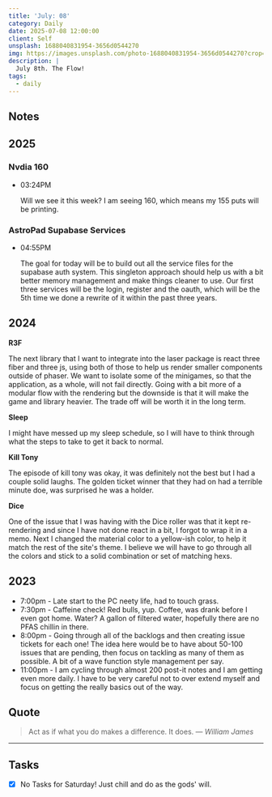 ```yaml
---
title: 'July: 08'
category: Daily
date: 2025-07-08 12:00:00
client: Self
unsplash: 1688040831954-3656d0544270
img: https://images.unsplash.com/photo-1688040831954-3656d0544270?crop=entropy&cs=srgb&fm=jpg&ixid=MnwzNjM5Nzd8MHwxfHJhbmRvbXx8fHx8fHx8fDE2ODE3NDg2ODY&ixlib=rb-4.0.3&q=85
description: |
  July 8th. The Flow!
tags:
  - daily
---
```



## Notes

## 2025

### Nvdia 160

-   03:24PM

    Will we see it this week?
    I am seeing 160, which means my 155 puts will be printing.

### AstroPad Supabase Services

-   04:55PM

    The goal for today will be to build out all the service files for the supabase auth system.
    This singleton approach should help us with a bit better memory management and make things cleaner to use.
    Our first three services will be the login, register and the oauth, which will be the 5th time we done a rewrite of it within the past three years.    

## 2024

**R3F**

The next library that I want to integrate into the laser package is react three fiber and three js, using both of those to help us render smaller components outside of phaser.
We want to isolate some of the minigames, so that the application, as a whole, will not fail directly.
Going with a bit more of a modular flow with the rendering but the downside is that it will make the game and library heavier.
The trade off will be worth it in the long term.

**Sleep**

I might have messed up my sleep schedule, so I will have to think through what the steps to take to get it back to normal.

**Kill Tony**

The episode of kill tony was okay, it was definitely not the best but I had a couple solid laughs.
The golden ticket winner that they had on had a terrible minute doe, was surprised he was a holder.

**Dice** 

One of the issue that I was having with the Dice roller was that it kept re-rendering and since I have not done react in a bit, I forgot to wrap it in a memo.
Next I changed the material color to a yellow-ish color, to help it match the rest of the site's theme.
I believe we will have to go through all the colors and stick to a solid combination or set of matching hexs.

<Adsense />

## 2023
- 7:00pm - Late start to the PC neety life, had to touch grass.
- 7:30pm - Caffeine check! Red bulls, yup. Coffee, was drank before I even got home. Water? A gallon of filtered water, hopefully there are no PFAS chillin in there. 
- 8:00pm - Going through all of the backlogs and then creating issue tickets for each one! The idea here would be to have about 50-100 issues that are pending, then focus on tackling as many of them as possible. A bit of a wave function style management per say.
- 11:00pm - I am cycling through almost 200 post-it notes and I am getting even more daily. I have to be very careful not to over extend myself and focus on getting the really basics out of the way.

## Quote

> Act as if what you do makes a difference. It does.
> — <cite>William James</cite>

---

## Tasks

- [x] No Tasks for Saturday! Just chill and do as the gods' will.